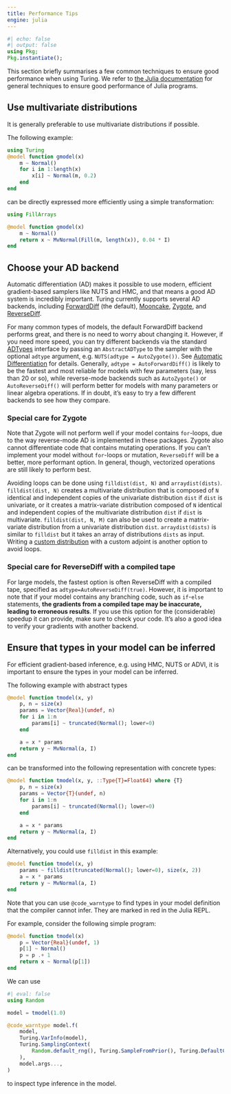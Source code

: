 ---
title: Performance Tips
engine: julia
---

```{julia}
#| echo: false
#| output: false
using Pkg;
Pkg.instantiate();
```

This section briefly summarises a few common techniques to ensure good performance when using Turing.
We refer to [the Julia documentation](https://docs.julialang.org/en/v1/manual/performance-tips/index.html) for general techniques to ensure good performance of Julia programs.

## Use multivariate distributions

It is generally preferable to use multivariate distributions if possible.

The following example:

```{julia}
using Turing
@model function gmodel(x)
    m ~ Normal()
    for i in 1:length(x)
        x[i] ~ Normal(m, 0.2)
    end
end
```

can be directly expressed more efficiently using a simple transformation:

```{julia}
using FillArrays

@model function gmodel(x)
    m ~ Normal()
    return x ~ MvNormal(Fill(m, length(x)), 0.04 * I)
end
```

## Choose your AD backend

Automatic differentiation (AD) makes it possible to use modern, efficient gradient-based samplers like NUTS and HMC, and that means a good AD system is incredibly important. Turing currently
supports several AD backends, including [ForwardDiff](https://github.com/JuliaDiff/ForwardDiff.jl) (the default),
[Mooncake](https://github.com/compintell/Mooncake.jl),
[Zygote](https://github.com/FluxML/Zygote.jl), and
[ReverseDiff](https://github.com/JuliaDiff/ReverseDiff.jl).

For many common types of models, the default ForwardDiff backend performs great, and there is no need to worry about changing it. However, if you need more speed, you can try
different backends via the standard [ADTypes](https://github.com/SciML/ADTypes.jl) interface by passing an `AbstractADType` to the sampler with the optional `adtype` argument, e.g.
`NUTS(adtype = AutoZygote())`. See [Automatic Differentiation]({{<meta using-turing-autodiff>}}) for details. Generally, `adtype = AutoForwardDiff()` is likely to be the fastest and most reliable for models with
few parameters (say, less than 20 or so), while reverse-mode backends such as `AutoZygote()` or `AutoReverseDiff()` will perform better for models with many parameters or linear algebra
operations. If in doubt, it's easy to try a few different backends to see how they compare.

### Special care for Zygote

Note that Zygote will not perform well if your model contains `for`-loops, due to the way reverse-mode AD is implemented in these packages. Zygote also cannot differentiate code
that contains mutating operations. If you can't implement your model without `for`-loops or mutation, `ReverseDiff` will be a better, more performant option. In general, though,
vectorized operations are still likely to perform best.

Avoiding loops can be done using `filldist(dist, N)` and `arraydist(dists)`. `filldist(dist, N)` creates a multivariate distribution that is composed of `N` identical and independent
copies of the univariate distribution `dist` if `dist` is univariate, or it creates a matrix-variate distribution composed of `N` identical and independent copies of the multivariate
distribution `dist` if `dist` is multivariate. `filldist(dist, N, M)` can also be used to create a matrix-variate distribution from a univariate distribution `dist`.  `arraydist(dists)`
is similar to `filldist` but it takes an array of distributions `dists` as input. Writing a [custom distribution](advanced) with a custom adjoint is another option to avoid loops.

### Special care for ReverseDiff with a compiled tape

For large models, the fastest option is often ReverseDiff with a compiled tape, specified as `adtype=AutoReverseDiff(true)`. However, it is important to note that if your model contains any
branching code, such as `if`-`else` statements, **the gradients from a compiled tape may be inaccurate, leading to erroneous results**. If you use this option for the (considerable) speedup it
can provide, make sure to check your code. It's also a good idea to verify your gradients with another backend.

## Ensure that types in your model can be inferred

For efficient gradient-based inference, e.g. using HMC, NUTS or ADVI, it is important to ensure the types in your model can be inferred.

The following example with abstract types

```{julia}
@model function tmodel(x, y)
    p, n = size(x)
    params = Vector{Real}(undef, n)
    for i in 1:n
        params[i] ~ truncated(Normal(); lower=0)
    end

    a = x * params
    return y ~ MvNormal(a, I)
end
```

can be transformed into the following representation with concrete types:

```{julia}
@model function tmodel(x, y, ::Type{T}=Float64) where {T}
    p, n = size(x)
    params = Vector{T}(undef, n)
    for i in 1:n
        params[i] ~ truncated(Normal(); lower=0)
    end

    a = x * params
    return y ~ MvNormal(a, I)
end
```

Alternatively, you could use `filldist` in this example:

```{julia}
@model function tmodel(x, y)
    params ~ filldist(truncated(Normal(); lower=0), size(x, 2))
    a = x * params
    return y ~ MvNormal(a, I)
end
```

Note that you can use `@code_warntype` to find types in your model definition that the compiler cannot infer.
They are marked in red in the Julia REPL.

For example, consider the following simple program:

```{julia}
@model function tmodel(x)
    p = Vector{Real}(undef, 1)
    p[1] ~ Normal()
    p = p .+ 1
    return x ~ Normal(p[1])
end
```

We can use

```{julia}
#| eval: false
using Random

model = tmodel(1.0)

@code_warntype model.f(
    model,
    Turing.VarInfo(model),
    Turing.SamplingContext(
        Random.default_rng(), Turing.SampleFromPrior(), Turing.DefaultContext()
    ),
    model.args...,
)
```

to inspect type inference in the model.
